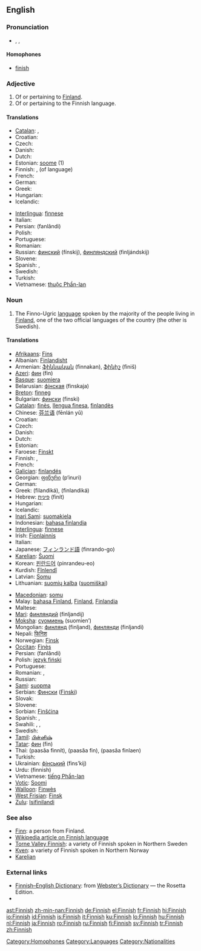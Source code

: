 {{interwiktionary|code=fi}}
==English==

===Pronunciation===
{{wikipedia}}
* {{enPR|fĭn'ĭsh}}, {{IPA|/ˈfɪnɪʃ/}}, {{SAMPA|/"fInIS/}}
{{audio|En-uk-finnish.ogg|Audio (UK)}}

{{audio|en-us-finish.ogg|Audio (US)}}

====Homophones====
* [[finish]]

===Adjective===
{{en-adj}}

# Of or pertaining to [[Finland]].
# Of or pertaining to the Finnish language.

====Translations====
{{trans-top|Finnish (adjective)}}
* [[Catalan]]: {{t|ca|finès}}, {{t|ca|finlandès}}
* Croatian: {{t-|hr|finski}}
* Czech: {{t-|cs|finský|m}}
* Danish: {{t+|da|finsk}}
* Dutch: {{t+|nl|Fins}}
* Estonian: [[soome]] (1)
* Finnish: {{t+|fi|suomalainen}}, {{t+|fi|suomenkielinen}} (of language)
* French: {{t+|fr|finlandais}}
* German: {{t+|de|finnisch}}
* Greek: {{t+|el|φινλανδικός|sc=Grek}}
* Hungarian: {{t+|hu|finn}}
* Icelandic: {{t-|is|finnskur}}
{{trans-mid}}
* [[Interlingua]]: [[finnese]]
* Italian: {{t+|it|finlandese}}
* Persian: {{fa-Arab|[[فنلاندی]]}} (fanlândi)
* Polish: {{t+|pl|fiński}}
* Portuguese: {{t+|pt|finlandês}}
* Romanian: {{t-|ro|finlandez}}
* Russian: [[финский]] (fínskij), [[финляндский]] (finljándskij)
* Slovene: {{t+|sl|finski}}
* Spanish: {{t+|es|finlandés}}, {{t+|es|finés}}
* Swedish: {{t+|sv|finsk}}
* Turkish: {{t+|tr|Fin}}
* Vietnamese: [[thuộc Phần-lan]]
{{trans-bottom}}

===Noun===
{{en-proper noun}}

# The Finno-Ugric [[language]] spoken by the majority of the people living in [[Finland]], one of the two official languages of the country (the other is Swedish).

====Translations====
{{trans-top|Finnish (language)}}
* [[Afrikaans]]: [[Fins]]
* Albanian: [[Finlandisht]]
* Armenian: [[ֆիննական]] (finnakan), [[ֆինիշ]] (finiš)
* [[Azeri]]: [[фин]] (fin)
* [[Basque]]: [[suomiera]]
* Belarusian: [[фінская]] (finskaja)
* [[Breton]]: [[finneg]]
* Bulgarian: [[фински]] (finski)
* [[Catalan]]: [[finès]], [[llengua finesa]], [[finlandès]]
* Chinese: [[芬兰语]] (fēnlán yǔ)
* Croatian: {{t-|hr|finski jezik|m}}
* Czech: {{t-|cs|finština}}
* Danish: {{t+|da|finsk|n}}
* Dutch: {{t+|nl|Fins|n}}
* Estonian: {{t+|et|soome keel}}
* Faroese: [[Finskt]]
* Finnish: {{t+|fi|suomi}}, {{t+|fi|suomen kieli}}
* French: {{t+|fr|finnois|m}}
* [[Galician]]: [[finlandés]]
* Georgian: [[ფინური]] (p‘inuri)
* German: {{t+|de|Finnisch|n}}
* Greek: {{t+|el|φιλανδικά|n|p|sc=Grek}} (filandiká), {{t+|el|φινλανδικά|n|p|sc=Grek}} (finlandiká)
* Hebrew: [[פינית]] (finít)
* Hungarian: {{t+|hu|finn}}
* Icelandic: {{t+|is|finnska|f}}
* [[Inari Sami]]: [[suomakiela]]
* Indonesian: [[bahasa finlandia]]
* [[Interlingua]]: [[finnese]]
* Irish: [[Fionlainnis]]
* Italian: {{t+|it|finlandese}}
* Japanese: [[フィンランド語]] (finrando-go)
* [[Karelian]]: [[Šuomi]]
* Korean: [[핀란드어]] (pinrandeu-eo)
* Kurdish: [[Fînlendî]]
* Latvian: [[Somu]]
* Lithuanian: [[suomių kalba]] ([[suomiškai]])
{{trans-mid}}
* [[Macedonian]]: [[somu]]
* Malay: [[bahasa Finland]], [[Finland]], [[Finlandia]]
* Maltese: {{t-|mt|Finlandiż|xs=Maltese}}
* [[Mari]]: [[финляндий]] (finljandij)
* [[Moksha]]: [[суомиень]] (suomien’)
* Mongolian: [[финлянд]] (finljand), [[финлянди]] (finljandi)
* Nepali: [[फिनिश]]
* Norwegian: [[Finsk]]
* [[Occitan]]: [[Finès]]
* Persian: {{fa-Arab|[[فنلاندی]]}} (fanlândi)
* Polish: [[język fiński]]
* Portuguese: {{t+|pt|finlandês}}
* Romanian: {{t-|ro|limba finlandeză|f}}, {{t+|ro|finlandeză|f}}
* Russian: {{t+|ru|финский|tr=fínskij|sc=Cyrl}}
* [[Sami]]: [[suopma]]
* Serbian: [[Фински]] ([[Finski]])
* Slovak: {{t+|sk|Fínsky}}
* Slovene: {{t+|sl|finščina}}
* Sorbian: [[Finšćina]]
* Spanish: {{t+|es|finlandés|m}}, {{t+|es|finés|m}}
* Swahili: {{t-|sw|Kifinlandia|xs=Swahili}}, {{t-|sw|Kifinlandi|xs=Swahili}}, {{t-|sw|Kifinishi|xs=Swahili}}
* Swedish: {{t+|sv|finska|c}}
* [[Tamil]]: [[பின்னிஷ்]]
* [[Tatar]]: [[фин]] (fin)
* Thai: {{Thai|[[ภาษาฟินนิช]]}} (paasăa finnít), {{Thai|[[ภาษาฟิน]]}} (paasăa fin), {{Thai|[[ภาษาฟินแลนด์]]}} (paasăa finlaen)
* Turkish: {{t+|tr|Fince}}
* Ukrainian: [[фінський]] (fins’kij)
* Urdu: {{ur-Arab|[[فننش|فنّنِش]]}} (finnish)
* Vietnamese: [[tiếng Phần-lan]]
* [[Votic]]: [[Soomi]]
* [[Walloon]]: [[Finwès]]
* [[West Frisian]]: [[Finsk]]
* [[Zulu]]: [[Isifinilandi]]
{{trans-bottom}}

===See also===
* [[Finn]]: a person from Finland.
* [[w:Finnish_language|Wikipedia article on Finnish language]]
* [[Torne Valley Finnish]]: a variety of Finnish spoken in Northern Sweden
* [[Kven]]: a variety of Finnish spoken in Northern Norway
* [[Karelian]]

===External links===
* [http://www.websters-online-dictionary.org/definition/Finnish-english/ Finnish–English Dictionary]: from [http://www.websters-online-dictionary.org/ Webster’s Dictionary] — the Rosetta Edition.
* {{ISO 639|link=Ethnologue|1code=fi|code=fin}}

[[Category:Homophones]]
[[Category:Languages]]
[[Category:Nationalities]]

[[ast:Finnish]]
[[zh-min-nan:Finnish]]
[[de:Finnish]]
[[el:Finnish]]
[[fr:Finnish]]
[[hi:Finnish]]
[[io:Finnish]]
[[id:Finnish]]
[[is:Finnish]]
[[it:Finnish]]
[[ku:Finnish]]
[[lo:Finnish]]
[[hu:Finnish]]
[[nl:Finnish]]
[[ja:Finnish]]
[[ro:Finnish]]
[[ru:Finnish]]
[[fi:Finnish]]
[[sv:Finnish]]
[[tr:Finnish]]
[[zh:Finnish]]